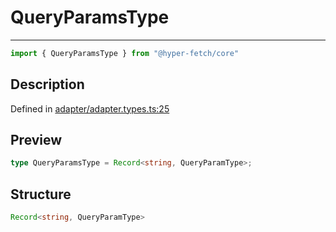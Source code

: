 

# QueryParamsType

<div class="api-docs__separator" data-reactroot="">

---

</div><div class="api-docs__import" data-reactroot="">

```ts
import { QueryParamsType } from "@hyper-fetch/core"
```

</div><div class="api-docs__section">

## Description

</div><div class="api-docs__description"><span class="api-docs__do-not-parse">



</span></div><p class="api-docs__definition">

Defined in [adapter/adapter.types.ts:25](https://github.com/BetterTyped/hyper-fetch/blob/3f01c37e/packages/core/src/adapter/adapter.types.ts#L25)

</p><div class="api-docs__section">

## Preview

</div><div class="api-docs__preview type single">

```ts
type QueryParamsType = Record<string, QueryParamType>;
```

</div><div class="api-docs__section">

## Structure

</div><div class="api-docs__returns">

```ts
Record<string, QueryParamType>
```

</div>